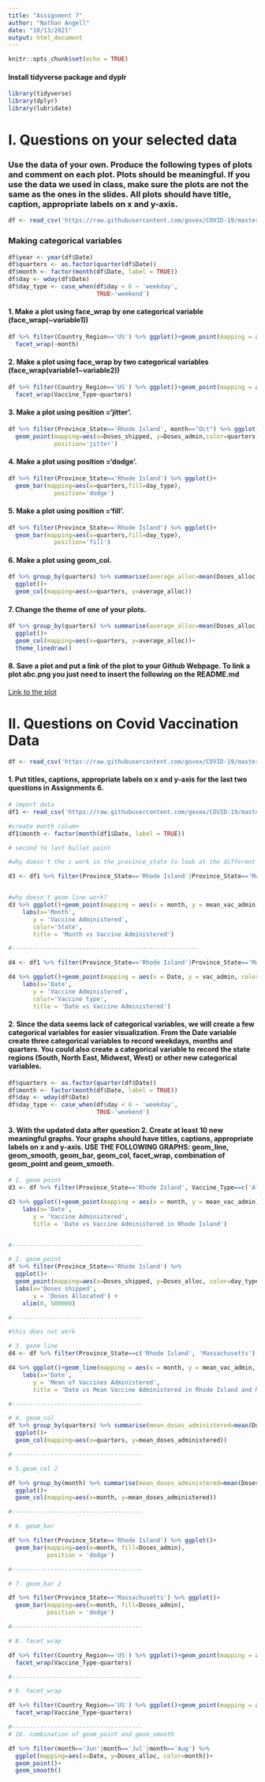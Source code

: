 ```yaml
---
title: "Assignment 7"
author: "Nathan Angell"
date: "10/13/2021"
output: html_document
---
```


```r
knitr::opts_chunk$set(echo = TRUE)
```

#### Install tidyverse package and dyplr
```r
library(tidyverse)
library(dplyr)
library(lubridate)
```

# I. Questions on your selected data

### Use the data of your own. Produce the following types of plots and comment on each plot. Plots should be meaningful. If you use the data we used in class, make sure the plots are not the same as the ones in the slides. All plots should have title, caption, appropriate labels on x and y-axis.
```r
df <- read_csv('https://raw.githubusercontent.com/govex/COVID-19/master/data_tables/vaccine_data/us_data/time_series/vaccine_data_us_timeline.csv')
```

### Making categorical variables
```r
df$year <- year(df$Date)
df$quarters <- as.factor(quarter(df$Date))
df$month <- factor(month(df$Date, label = TRUE))
df$day <- wday(df$Date)
df$day_type <- case_when(df$day < 6 ~ 'weekday',
                         TRUE~'weekend')
```


#### 1. Make a plot using face_wrap by one categorical variable (face_wrap(~variable1))
```r
df %>% filter(Country_Region=='US') %>% ggplot()+geom_point(mapping = aes(x = Doses_shipped, y = Doses_admin)) +
  facet_wrap(~month)
```

#### 2. Make a plot using face_wrap by two categorical variables (face_wrap(variable1~variable2))
```r
df %>% filter(Country_Region=='US') %>% ggplot()+geom_point(mapping = aes(x = Doses_shipped, y = Doses_admin)) +
  facet_wrap(Vaccine_Type~quarters)
```

#### 3. Make a plot using position ='jitter'.
```r
df %>% filter(Province_State=='Rhode Island', month=="Oct") %>% ggplot()+ 
  geom_point(mapping=aes(x=Doses_shipped, y=Doses_admin,color=quarters), 
             position='jitter')
```

#### 4. Make a plot using position ='dodge'.
```r
df %>% filter(Province_State=='Rhode Island') %>% ggplot()+ 
  geom_bar(mapping=aes(x=quarters,fill=day_type), 
             position='dodge')
```

#### 5. Make a plot using position ='fill'.
```r
df %>% filter(Province_State=='Rhode Island') %>% ggplot()+ 
  geom_bar(mapping=aes(x=quarters,fill=day_type), 
             position='fill')
```

#### 6. Make a plot using geom_col.
```r
df %>% group_by(quarters) %>% summarise(average_alloc=mean(Doses_alloc, na.rm = TRUE)) %>%
  ggplot()+ 
  geom_col(mapping=aes(x=quarters, y=average_alloc))
```

#### 7. Change the theme of one of your plots.
```r
df %>% group_by(quarters) %>% summarise(average_alloc=mean(Doses_alloc, na.rm = TRUE)) %>%
  ggplot()+ 
  geom_col(mapping=aes(x=quarters, y=average_alloc))+
  theme_linedraw()
```

#### 8. Save a plot and put a link of the plot to your Github Webpage. To link a plot abc.png you just need to insert the following on the README.md

[Link to the plot](assignment7_plot.png)

# II. Questions on Covid Vaccination Data

```r
df <- read_csv('https://raw.githubusercontent.com/govex/COVID-19/master/data_tables/vaccine_data/us_data/time_series/vaccine_data_us_timeline.csv')
```

#### 1. Put titles, captions, appropriate labels on x and y-axis for the last two questions in Assignments 6.
```r
# import data
df1 <- read_csv('https://raw.githubusercontent.com/govex/COVID-19/master/data_tables/vaccine_data/us_data/time_series/vaccine_data_us_timeline.csv')

#create month column
df1$month <- factor(month(df1$Date, label = TRUE))

# second to last bullet point

#why doesn't the c work in the province_state to look at the different new england states?

d3 <- df1 %>% filter(Province_State=='Rhode Island'|Province_State=='Massachusetts'|Province_State=='Vermont'|Province_State=='Connecticut'|Province_State=='New Hampshire'|Province_State=='Maine', Vaccine_Type==c('All')) %>% group_by(month, Province_State) %>% summarise(mean_vac_admin=mean(Doses_admin, na.rm=TRUE))


#why doesn't geom line work?
d3 %>% ggplot()+geom_point(mapping = aes(x = month, y = mean_vac_admin,color = Province_State)) +
    labs(x='Month', 
       y = 'Vaccine Administered', 
       color='State', 
       title = 'Month vs Vaccine Administered')

#-----------------------------------------------------

d4 <- df1 %>% filter(Province_State=='Rhode Island'|Province_State=='Massachusetts'|Province_State=='Vermont'|Province_State=='Connecticut'|Province_State=='New Hampshire'|Province_State=='Maine',Vaccine_Type==c('All')) %>% group_by(Date, Vaccine_Type) %>% summarise(vac_admin=mean(Doses_admin, na.rm=TRUE))

d4 %>% ggplot()+geom_point(mapping = aes(x = Date, y = vac_admin, color = Vaccine_Type))+
    labs(x='Date', 
       y = 'Vaccine Administered', 
       color='Vaccine type', 
       title = 'Date vs Vaccine Administered')

```

#### 2. Since the data seems lack of categorical variables, we will create a few categorical variables for easier visualization. From the Date variable create three categorical variables to record weekdays, months and quarters. You could also create a categorical variable to record the state regions (South, North East, Midwest, West) or other new categorical variables.
```r

df$quarters <- as.factor(quarter(df$Date))
df$month <- factor(month(df$Date, label = TRUE))
df$day <- wday(df$Date)
df$day_type <- case_when(df$day < 6 ~ 'weekday',
                         TRUE~'weekend')

```

#### 3. With the updated data after question 2. Create at least 10 new meaningful graphs. Your graphs should have titles, captions, appropriate labels on x and y-axis. USE THE FOLLOWING GRAPHS: geom_line, geom_smooth, geom_bar, geom_col, facet_wrap, combination of geom_point and geom_smooth.
```r
# 1. geom point
d3 <- df %>% filter(Province_State=='Rhode Island', Vaccine_Type==c('All')) %>% group_by(month) %>% summarise(mean_vac_admin=mean(Doses_admin, na.rm=TRUE))

d3 %>% ggplot()+geom_point(mapping = aes(x = month, y = mean_vac_admin))+
    labs(x='Date', 
       y = 'Vaccine Administered', 
       title = 'Date vs Vaccine Administered in Rhode Island')


#-------------------------------------

# 2. geom_point
df %>% filter(Province_State=='Rhode Island') %>%
  ggplot()+ 
  geom_point(mapping=aes(x=Doses_shipped, y=Doses_alloc, color=day_type))+
  labs(x='Doses shipped', 
       y = 'Doses Allocated') +
    xlim(0, 500000)

#-------------------------------------

#this does not work

# 3. geom line
d4 <- df %>% filter(Province_State==c('Rhode Island', 'Massachusetts'), Vaccine_Type==c('Moderna')) %>% group_by(month, Province_State) %>% summarise(mean_vac_admin=mean(Doses_admin, na.rm=TRUE))

d4 %>% ggplot()+geom_line(mapping = aes(x = month, y = mean_vac_admin, color=Province_State))+
    labs(x='Date', 
       y = 'Mean of Vaccines Administered', 
       title = 'Date vs Mean Vaccine Administered in Rhode Island and Massachusetts')

#-------------------------------------

# 4. geom_col
df %>% group_by(quarters) %>% summarise(mean_doses_administered=mean(Doses_admin, na.rm=TRUE)) %>%
  ggplot()+ 
  geom_col(mapping=aes(x=quarters, y=mean_doses_administered))

#-------------------------------------

# 5.geom_col 2

df %>% group_by(month) %>% summarise(mean_doses_administered=mean(Doses_admin, na.rm=TRUE)) %>%
  ggplot()+ 
  geom_col(mapping=aes(x=month, y=mean_doses_administered))

#-------------------------------------

# 6. geom_bar

df %>% filter(Province_State=='Rhode Island') %>% ggplot()+ 
  geom_bar(mapping=aes(x=month, fill=Doses_admin), 
           position = 'dodge')

#-------------------------------------

# 7. geom_bar 2

df %>% filter(Province_State=='Massachusetts') %>% ggplot()+ 
  geom_bar(mapping=aes(x=month, fill=Doses_admin), 
           position = 'dodge')

#-------------------------------------

# 8. facet_wrap

df %>% filter(Country_Region=='US') %>% ggplot()+geom_point(mapping = aes(x = Doses_shipped, y = Doses_admin)) +
  facet_wrap(Vaccine_Type~quarters)

#-------------------------------------

# 9. facet_wrap

df %>% filter(Country_Region=='US') %>% ggplot()+geom_point(mapping = aes(x = Doses_shipped, y = Doses_admin)) +
  facet_wrap(Vaccine_Type~quarters)

#-------------------------------------
# 10. combination of geom_point and geom_smooth

df %>% filter(month=='Jun'|month=='Jul'|month=='Aug') %>% 
  ggplot(mapping=aes(x=Date, y=Doses_alloc, color=month))+ 
  geom_point()+
  geom_smooth()
```








